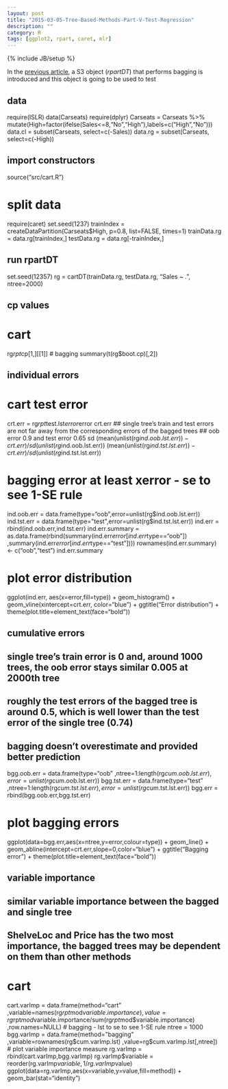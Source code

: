 ```yaml
---
layout: post
title: "2015-03-05-Tree-Based-Methods-Part-V-Test-Regression"
description: ""
category: R
tags: [ggplot2, rpart, caret, mlr]
---
```

{% include JB/setup %}

In the [previous article](), a S3 object (*rpartDT*) that performs bagging is introduced and this object is going to be used to test 

## data
require(ISLR)
data(Carseats)
require(dplyr)
Carseats = Carseats %>% 
  mutate(High=factor(ifelse(Sales<=8,"No","High"),labels=c("High","No")))
data.cl = subset(Carseats, select=c(-Sales))
data.rg = subset(Carseats, select=c(-High))

## import constructors
source("src/cart.R")

# split data
require(caret)
set.seed(1237)
trainIndex = createDataPartition(Carseats$High, p=0.8, list=FALSE, times=1)
trainData.rg = data.rg[trainIndex,]
testData.rg = data.rg[-trainIndex,]

## run rpartDT
set.seed(12357)
rg = cartDT(trainData.rg, testData.rg, "Sales ~ .", ntree=2000)

## cp values
# cart
rg$rpt$cp[1,][[1]]
# bagging
summary(t(rg$boot.cp)[,2])

## individual errors
# cart test error
crt.err = rg$rpt$test.lst$error$error
crt.err
## single tree's train and test errors are not far away from the corresponding errors of the bagged trees
## oob error 0.9 and test error 0.65 sd
(mean(unlist(rg$ind.oob.lst.err)) - crt.err)/sd(unlist(rg$ind.oob.lst.err))
(mean(unlist(rg$ind.tst.lst.err)) - crt.err)/sd(unlist(rg$ind.tst.lst.err))

# bagging error at least xerror - se to see 1-SE rule
ind.oob.err = data.frame(type="oob",error=unlist(rg$ind.oob.lst.err))
ind.tst.err = data.frame(type="test",error=unlist(rg$ind.tst.lst.err))
ind.err = rbind(ind.oob.err,ind.tst.err)
ind.err.summary = as.data.frame(rbind(summary(ind.err$error[ind.err$type=="oob"])
                                      ,summary(ind.err$error[ind.err$type=="test"]))) 
rownames(ind.err.summary) <- c("oob","test")
ind.err.summary

# plot error distribution
ggplot(ind.err, aes(x=error,fill=type)) + 
  geom_histogram() + geom_vline(xintercept=crt.err, color="blue") + 
  ggtitle("Error distribution") + theme(plot.title=element_text(face="bold"))

## cumulative errors
## single tree's train error is 0 and, around 1000 trees, the oob error stays similar 0.005 at 2000th tree
## roughly the test errors of the bagged tree is around 0.5, which is well lower than the test error of the single tree (0.74)
## bagging doesn't overestimate and provided better prediction
bgg.oob.err = data.frame(type="oob"
                         ,ntree=1:length(rg$cum.oob.lst.err)
                         ,error=unlist(rg$cum.oob.lst.err))
bgg.tst.err = data.frame(type="test"
                         ,ntree=1:length(rg$cum.tst.lst.err)
                         ,error=unlist(rg$cum.tst.lst.err))
bgg.err = rbind(bgg.oob.err,bgg.tst.err)

# plot bagging errors
ggplot(data=bgg.err,aes(x=ntree,y=error,colour=type)) + 
  geom_line() + geom_abline(intercept=crt.err,slope=0,color="blue") + 
  ggtitle("Bagging error") + theme(plot.title=element_text(face="bold"))
  
## variable importance
## similar variable importance between the bagged and single tree
## ShelveLoc and Price has the two most importance, the bagged trees may be dependent on them than other methods
# cart
cart.varImp = data.frame(method="cart"
                         ,variable=names(rg$rpt$mod$variable.importance)
                         ,value=rg$rpt$mod$variable.importance/sum(rg$rpt$mod$variable.importance)
                         ,row.names=NULL)
# bagging - lst to se to see 1-SE rule
ntree = 1000
bgg.varImp = data.frame(method="bagging"
                        ,variable=rownames(rg$cum.varImp.lst)
                        ,value=rg$cum.varImp.lst[,ntree])
# plot variable importance measure
rg.varImp = rbind(cart.varImp,bgg.varImp)
rg.varImp$variable = reorder(rg.varImp$variable, 1/rg.varImp$value)
ggplot(data=rg.varImp,aes(x=variable,y=value,fill=method)) + geom_bar(stat="identity")